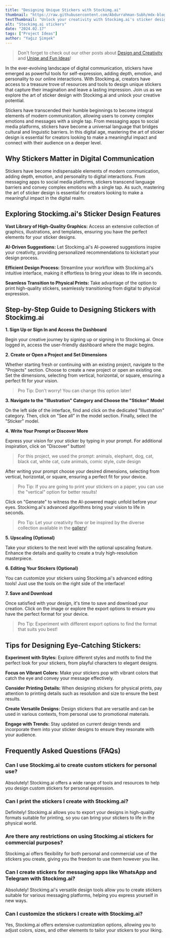```yaml
---
title: "Designing Unique Stickers with Stockimg.ai"
thumbnail: "https://raw.githubusercontent.com/Abdurrahman-Subh/mdx-blog/main/images/cat-stickers.png"
textThumbnail: "Unlock your creativity with Stockimg.ai's sticker design tools! From customizable templates to AI-driven suggestions, designing eye-catching stickers has never been easier. Print high-quality stickers for personal or commercial use, and explore tips for creating stickers that stand out both digitally and in the physical world."
alt: "Stockimg.ai stickers"
date: "2024.02.17"
tags: ["Project Ideas"]
author: "Yağız Şimşek"
---
```


<CustomImage
    src="https://raw.githubusercontent.com/Abdurrahman-Subh/mdx-blog/main/images/cat-stickers.png"
    alt="cat stickers made with stockimg.ai"
/>

> Don't forget to check out our other posts about [Design and Creativity](https://stockimg.ai/blog/design-and-creativity) and [Uniqe and Fun Ideas](https://stockimg.ai/blog/project-ideas)!

In the ever-evolving landscape of digital communication, stickers have emerged as powerful tools for self-expression, adding depth, emotion, and personality to our online interactions. With Stockimg.ai, creators have access to a treasure trove of resources and tools to design unique stickers that capture their imagination and leave a lasting impression. Join us as we explore the art of sticker design with Stockimg.ai and unlock your creative potential.

Stickers have transcended their humble beginnings to become integral elements of modern communication, allowing users to convey complex emotions and messages with a single tap. From messaging apps to social media platforms, stickers have become a universal language that bridges cultural and linguistic barriers. In this digital age, mastering the art of sticker design is essential for creators looking to make a meaningful impact and connect with their audience on a deeper level.

## Why Stickers Matter in Digital Communication

Stickers have become indispensable elements of modern communication, adding depth, emotion, and personality to digital interactions. From messaging apps to social media platforms, stickers transcend language barriers and convey complex emotions with a single tap. As such, mastering the art of sticker design is essential for creators looking to make a meaningful impact in the digital realm.

## Exploring Stockimg.ai's Sticker Design Features

**Vast Library of High-Quality Graphics:** Access an extensive collection of graphics, illustrations, and templates, ensuring you have the perfect elements for your sticker designs.

**AI-Driven Suggestions:** Let Stockimg.ai's AI-powered suggestions inspire your creativity, providing personalized recommendations to kickstart your design process.

**Efficient Design Process:** Streamline your workflow with Stockimg.ai's intuitive interface, making it effortless to bring your ideas to life in seconds.

**Seamless Transition to Physical Prints:** Take advantage of the option to print high-quality stickers, seamlessly transitioning from digital to physical expression.

## Step-by-Step Guide to Designing Stickers with Stockimg.ai

**1. Sign Up or Sign In and Access the Dashboard**

<CustomImage
    src="https://raw.githubusercontent.com/Abdurrahman-Subh/mdx-blog/main/images/stockimg-home.png"
    alt="stockimg.ai home"
/>

Begin your creative journey by signing up or signing in to Stockimg.ai. Once logged in, access the user-friendly dashboard where the magic begins.

**2. Create or Open a Project and Set Dimensions**

<CustomImage
    src="https://raw.githubusercontent.com/Abdurrahman-Subh/mdx-blog/main/images/stockimg-dashboard.png"
    alt="stockimg.ai dashboard"
/>

Whether starting fresh or continuing with an existing project, navigate to the "Projects" section. Choose to create a new project or open an existing one. Set the dimensions, selecting from vertical, horizontal, or square, ensuring a perfect fit for your vision.

> Pro Tip: Don't worry! You can change this option later!

**3. Navigate to the "Illustration" Category and Choose the "Sticker" Model**

<CustomImage
    src="https://raw.githubusercontent.com/Abdurrahman-Subh/mdx-blog/main/images/stockimg-illustration-category.png"
    alt="finding Illustration category"
/>

On the left side of the interface, find and click on the dedicated "Illustration" category. Then, click on "See all" in the model section. Finally, select the "Sticker" model.

**4. Write Your Prompt or Discover More**

<CustomImage
    src="https://raw.githubusercontent.com/Abdurrahman-Subh/mdx-blog/main/images/stockimg-create-sticker.png"
    alt="writing prompts and generating"
/>

Express your vision for your sticker by typing in your prompt. For additional inspiration, click on "Discover" button!

> For this project, we used the prompt: animals, elephant, dog, cat, black cat, white cat, cute animals, comic style, cute design

After writing your prompt choose your desired dimensions, selecting from vertical, horizontal, or square, ensuring a perfect fit for your device.

> Pro Tip: If you are going to print your stickers on a paper, you can use the "vertical" option for better results!

Click on "Generate" to witness the AI-powered magic unfold before your eyes. Stockimg.ai's advanced algorithms bring your vision to life in seconds.

> Pro Tip: Let your creativity flow or be inspired by the diverse collection available in the [gallery](https://stockimg.ai/blog/design)!

**5. Upscaling (Optional)**

<CustomImage
    src="https://raw.githubusercontent.com/Abdurrahman-Subh/mdx-blog/main/images/stockimg-upscale-sticker.png"
    alt="upscaling"
/>

Take your stickers to the next level with the optional upscaling feature. Enhance the details and quality to create a truly high-resolution masterpiece.

**6. Editing Your Stickers (Optional)**

<CustomImage
    src="https://raw.githubusercontent.com/Abdurrahman-Subh/mdx-blog/main/images/stockimg-edit-sticker.png"
    alt="upscaling"
/>

You can customize your stickers using Stockimg.ai's advanced editing tools! Just use the tools on the right side of the interface!


**7. Save and Download**

<CustomImage
    src="https://raw.githubusercontent.com/Abdurrahman-Subh/mdx-blog/main/images/stockimg-download-sticker.png"
    alt="saving"
/>

Once satisfied with your design, it's time to save and download your creation. Click on the image or explore the export options to ensure you have the perfect format for your device.

> Pro Tip: Experiment with different export options to find the format that suits you best!


## Tips for Designing Eye-Catching Stickers:

**Experiment with Styles:** Explore different styles and motifs to find the perfect look for your stickers, from playful characters to elegant designs.

**Focus on Vibrant Colors:** Make your stickers pop with vibrant colors that catch the eye and convey your message effectively.

**Consider Printing Details:** When designing stickers for physical prints, pay attention to printing details such as resolution and size to ensure the best results.

**Create Versatile Designs:** Design stickers that are versatile and can be used in various contexts, from personal use to promotional materials.

**Engage with Trends:** Stay updated on current design trends and incorporate them into your sticker designs to ensure they resonate with your audience.

## Frequently Asked Questions (FAQs)

### Can I use Stockimg.ai to create custom stickers for personal use?

Absolutely! Stockimg.ai offers a wide range of tools and resources to help you design custom stickers for personal expression.

### Can I print the stickers I create with Stockimg.ai?

Definitely! Stockimg.ai allows you to export your designs in high-quality formats suitable for printing, so you can bring your stickers to life in the physical world.

### Are there any restrictions on using Stockimg.ai stickers for commercial purposes?

Stockimg.ai offers flexibility for both personal and commercial use of the stickers you create, giving you the freedom to use them however you like.

### Can I create stickers for messaging apps like WhatsApp and Telegram with Stockimg.ai?

Absolutely! Stockimg.ai's versatile design tools allow you to create stickers suitable for various messaging platforms, helping you express yourself in new ways.

### Can I customize the stickers I create with Stockimg.ai?

Yes, Stockimg.ai offers extensive customization options, allowing you to adjust colors, sizes, and other elements to tailor your stickers to your liking.
